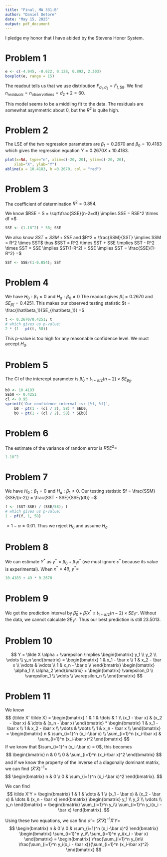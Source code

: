 ```yaml
---
title: "Final, MA 331-B"
author: "Daniel Detore"
date: "May 15, 2025"
output: pdf_document
---
```

I pledge my honor that I have abided by the Stevens Honor System.

# Problem 1
```r
e <- c(-4.045, -0.622, 0.128, 0.892, 2.303)
boxplot(e, range = 15)
```
The readout tells us that we use distribution $F_{d_1,d_2} = F_{1, 58}$. 
We find $n_{residuals} = n_{observations} = d_2 + 2 = 60$.

This model seems to be a middling fit to the data. 
The residuals are somewhat asymmetric about 0, but the $R^2$ is quite high.

# Problem 2
The LSE of the two regression parameters are $\beta_1 = 0.2670$ and 
$\beta_0 = 10.4183$ which gives the regression equation $Y = 0.2670X + 10.4183$.
```r
plot(x=NA, type="n", xlim=c(-20, 20), ylim=c(-20, 20),
    xlab="X", ylab="Y")
abline(a = 10.4183, b =0.2670, col = "red")
```

# Problem 3
The coefficient of determination $R^2 = 0.854$.

We know 
$RSE = S = \sqrt\frac{SSE}{n-2=df} \implies SSE = RSE^2 \times df =$
```r
SSE <- (1.18^2) * 58; SSE
```

We also know 
$SST = SSM + SSE$ and 
$R^2 = \frac{SSM}{SST} \implies SSM = R^2 \times SST$ thus
$SST = R^2 \times SST + SSE \implies SST - R^2 \times SST = SSE \implies
SST(1-R^2) = SSE \implies SST = \frac{SSE}{1-R^2} =$
```r
SST <- SSE/(1-0.854); SST
```

# Problem 4
We have $H_0: \beta_1 = 0$ and $H_a: \beta_0 \neq 0$
The readout gives $\hat\beta_1 = 0.2670$ and $SE_{\hat\beta_1} = 0.4251$.
This makes our observed testing statistic 
$t = \frac{\hat\beta_1}{SE_{\hat\beta_1}} =$
```r
t <- 0.2670/0.4251; t
# which gives us p-value:
2 * (1 - pt(t, 58))
```
This p-value is too high for any reasonable confidence level. 
We must accept $H_0$.

# Problem 5
The CI of the intercept parameter is 
$\hat\beta_0 \pm t_{1-\alpha/2}(n-2) \times SE_{\hat\beta_0}$.
```r
b0 <- 10.4183
SEb0 <- 0.4251
cl <- 0.95
sprintf('Our confidence interval is: [%f, %f]', 
    b0 - pt(1 - (cl / 2), 58) * SEb0, 
    b0 + pt(1 - (cl / 2), 58) * SEb0)
```

# Problem 6
The estimate of the variance of random error is $RSE^2 =$
```r
1.18^2
```

# Problem 7
We have $H_0: \beta_1 = 0$ and $H_a: \beta_1 \neq 0$. Our testing statistic 
$f = \frac{SSM}{SSE/(n-2)} = \frac{SST - SSE}{SSE/(df)} =$
```r
f <- (SST-SSE) / (SSE/58); f
# which gives us p-value:
1 - pf(f, 1, 58)
```
$> 1-\alpha = 0.01$. Thus we reject $H_0$ and assume $H_a$.

# Problem 8
We can estimate $Y^*$ as 
$y^* = \beta_0 + \beta_1 x^*$ 
(we must ignore $\varepsilon^*$ because its value is experimental).
When $x^* = 49$, $y^* =$
```r
10.4183 + 49 * 0.2670
```

# Problem 9
We get the prediction interval by 
$\hat\beta_0 + \hat\beta_1 x^* \pm t_{1-\alpha/2}(n-2)\times SE_{\bar Y^*}$.
Without the data, we cannot calculate $SE_{\bar Y^*}$.
Thus our best prediction is still 23.5013.

# Problem 10

$$
Y = \tilde X \alpha + \varepsilon \implies
\begin{bmatrix}
y_1 \\ y_2 \\ \vdots \\ y_n
\end{bmatrix}
=
\begin{bmatrix}
1 & x_1 - \bar x \\ 
1 & x_2 - \bar x \\ 
\vdots & \vdots \\ 
1 & x_n - \bar x \\ 
\end{bmatrix}
\begin{bmatrix}
\alpha_1 \\ \alpha_2
\end{bmatrix}
+
\begin{bmatrix}
\varepsilon_0 \\ 
\varepsilon_1 \\ 
\vdots \\ 
\varepsilon_n \\ 
\end{bmatrix}
$$

# Problem 11
We know
$$
(\tilde X' \tilde X) =
\begin{bmatrix}
1 & 1 & \dots & 1 \\
(x_1 - \bar x) & (x_2 - \bar x) & \dots & (x_n - \bar x)
\end{bmatrix}
*
\begin{bmatrix}
1 & x_1 - \bar x \\ 
1 & x_2 - \bar x \\ 
\vdots & \vdots \\ 
1 & x_n - \bar x \\ 
\end{bmatrix}
=
\begin{bmatrix}
n & \sum_{i=1}^n (x_i-\bar x) \\
\sum_{i=1}^n (x_i-\bar x) & \sum_{i=1}^n (x_i-\bar x)^2
\end{bmatrix}
$$
If we know that $\sum_{i=1}^n (x_i-\bar x) = 0$, this becomes
$$
\begin{bmatrix}
n & 0 \\
0 & \sum_{i=1}^n (x_i-\bar x)^2
\end{bmatrix}
$$
and if we know the property of the inverse of a diagonally dominant matrix,
we can find $(\tilde X' \tilde X)^{-1} =$
$$
\begin{bmatrix}
n & 0 \\
0 & \sum_{i=1}^n (x_i-\bar x)^2
\end{bmatrix}.
$$


We can find
$$
\tilde X'Y =
\begin{bmatrix}
1 & 1 & \dots & 1 \\
(x_1 - \bar x) & (x_2 - \bar x) & \dots & (x_n - \bar x)
\end{bmatrix}
\begin{bmatrix}
y_1 \\ y_2 \\ \vdots \\ y_n
\end{bmatrix}
= 
\begin{bmatrix}
\sum_{i=1}^n y_i\\
\sum_{i=1}^n y_i(x_i - \bar x)
\end{bmatrix}.
$$


Using these two equations, we can find 
$\hat\alpha = (\tilde X' \tilde X)^{-1}\tilde X' Y =$
$$
\begin{bmatrix}
n & 0 \\
0 & \sum_{i=1}^n (x_i-\bar x)^2
\end{bmatrix}
\begin{bmatrix}
\sum_{i=1}^n y_i\\
\sum_{i=1}^n y_i(x_i - \bar x)
\end{bmatrix}
=
\begin{bmatrix}
\frac{\sum_{i=1}^n y_i}n\\
\frac{\sum_{i=1}^n y_i(x_i - \bar x)}{\sum_{i=1}^n (x_i-\bar x)^2}
\end{bmatrix}
$$